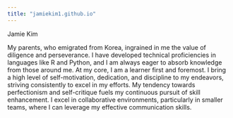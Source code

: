 ```yaml
---
title: "jamiekim1.github.io"
---
```


Jamie Kim

My parents, who emigrated from Korea, ingrained in me the value of diligence and perseverance. I have developed technical proficiencies in languages like R and Python, and I am always eager to absorb knowledge from those around me. At my core, I am a learner first and foremost. I bring a high level of self-motivation, dedication, and discipline to my endeavors, striving consistently to excel in my efforts. My tendency towards perfectionism and self-critique fuels my continuous pursuit of skill enhancement. I excel in collaborative environments, particularly in smaller teams, where I can leverage my effective communication skills.

